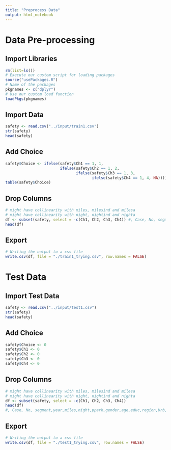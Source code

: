 ```yaml
---
title: "Preprocess Data"
output: html_notebook
---
```


# Data Pre-processing
## Import Libraries
```r
rm(list=ls())
# Execute our custom script for loading packages
source("usePackages.R")
# Name of the packages 
pkgnames <- c("dplyr")
# Use our custom load function
loadPkgs(pkgnames)
```

## Import Data
```r
safety <- read.csv("../input/train1.csv")
str(safety)
head(safety)
```
## Add Choice
```r
safety$Choice <- ifelse(safety$Ch1 == 1, 1,
                        ifelse(safety$Ch2 == 1, 2,
                               ifelse(safety$Ch3 == 1, 3,
                                      ifelse(safety$Ch4 == 1, 4, NA))))
table(safety$Choice)
```

## Drop Columns
```r
# might have collinearity with miles, milesind and milesa
# might have collinearity with night, nightind and nighta
df <- subset(safety, select = -c(Ch1, Ch2, Ch3, Ch4)) #, Case, No, segment,year,miles,night,ppark,gender,age,educ,region,Urb,income
head(df)
```

## Export
```r
# Writing the output to a csv file
write.csv(df, file = "./train1_trying.csv", row.names = FALSE)
```

# Test Data
## Import Test Data
```r
safety <- read.csv("../input/test1.csv")
str(safety)
head(safety)
```
## Add Choice
```r
safety$Choice <- 0
safety$Ch1 <- 0
safety$Ch2 <- 0
safety$Ch3 <- 0
safety$Ch4 <- 0
```

## Drop Columns
```r
# might have collinearity with miles, milesind and milesa
# might have collinearity with night, nightind and nighta
df <- subset(safety, select = -c(Ch1, Ch2, Ch3, Ch4))
head(df)
#, Case, No, segment,year,miles,night,ppark,gender,age,educ,region,Urb,income
```

## Export
```r
# Writing the output to a csv file
write.csv(df, file = "./test1_trying.csv", row.names = FALSE)
```

